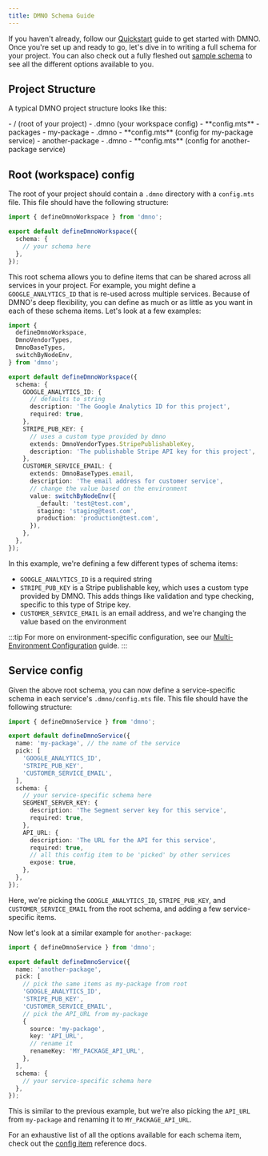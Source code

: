 ```yaml
---
title: DMNO Schema Guide
---
```



If you haven't already, follow our [Quickstart](/docs/get-started/quickstart) guide to get started with DMNO. Once you're set up and ready to go, let's dive in to writing a full schema for your project. You can also check out a fully fleshed out [sample schema](/docs/get-started/sample) to see all the different options available to you.

## Project Structure

A typical DMNO project structure looks like this:

<FileTree>
- / (root of your project)
  - .dmno (your workspace config)
    - **config.mts**
  - packages
    - my-package
      - .dmno 
        - **config.mts** (config for my-package service)
    - another-package
      - .dmno
        - **config.mts** (config for another-package service)
</FileTree>

## Root (workspace) config

The root of your project should contain a `.dmno` directory with a `config.mts` file. This file should have the following structure:

```typescript
import { defineDmnoWorkspace } from 'dmno';

export default defineDmnoWorkspace({
  schema: {
    // your schema here
  },
});
```
This root schema allows you to define items that can be shared across all services in your project. For example, you might define a `GOOGLE_ANALYTICS_ID` that is re-used across multiple services. Because of DMNO's deep flexibility, you can define as much or as little as you want in each of these schema items. Let's look at a few examples: 

```typescript
import {
  defineDmnoWorkspace,
  DmnoVendorTypes,
  DmnoBaseTypes,
  switchByNodeEnv,
} from 'dmno';

export default defineDmnoWorkspace({
  schema: {
    GOOGLE_ANALYTICS_ID: {
      // defaults to string
      description: 'The Google Analytics ID for this project',
      required: true,
    },
    STRIPE_PUB_KEY: {
      // uses a custom type provided by dmno
      extends: DmnoVendorTypes.StripePublishableKey,
      description: 'The publishable Stripe API key for this project',
    },
    CUSTOMER_SERVICE_EMAIL: {
      extends: DmnoBaseTypes.email,
      description: 'The email address for customer service',
      // change the value based on the environment
      value: switchByNodeEnv({
        _default: 'test@test.com',
        staging: 'staging@test.com',
        production: 'production@test.com',
      }),
    },
  },
});
```

In this example, we're defining a few different types of schema items:
  - `GOOGLE_ANALYTICS_ID` is a required string
  - `STRIPE_PUB_KEY` is a Stripe publishable key, which uses a custom type provided by DMNO. This adds things like validation and type checking, specific to this type of Stripe key. 
  - `CUSTOMER_SERVICE_EMAIL` is an email address, and we're changing the value based on the environment

:::tip
For more on environment-specific configuration, see our [Multi-Environment Configuration](/docs/guides/multi-env) guide.
:::


## Service config

Given the above root schema, you can now define a service-specific schema in each service's `.dmno/config.mts` file. This file should have the following structure:

```typescript
import { defineDmnoService } from 'dmno';

export default defineDmnoService({
  name: 'my-package', // the name of the service
  pick: [
    'GOOGLE_ANALYTICS_ID',
    'STRIPE_PUB_KEY',
    'CUSTOMER_SERVICE_EMAIL',
  ],
  schema: {
    // your service-specific schema here
    SEGMENT_SERVER_KEY: {
      description: 'The Segment server key for this service',
      required: true,
    },
    API_URL: {
      description: 'The URL for the API for this service',
      required: true,
      // all this config item to be 'picked' by other services
      expose: true,
    },
  },
});
```
Here, we're picking the `GOOGLE_ANALYTICS_ID`, `STRIPE_PUB_KEY`, and `CUSTOMER_SERVICE_EMAIL` from the root schema, and adding a few service-specific items.

Now let's look at a similar example for `another-package`:

```typescript
import { defineDmnoService } from 'dmno';

export default defineDmnoService({
  name: 'another-package',
  pick: [
    // pick the same items as my-package from root
    'GOOGLE_ANALYTICS_ID',
    'STRIPE_PUB_KEY',
    'CUSTOMER_SERVICE_EMAIL',
    // pick the API_URL from my-package
    {
      source: 'my-package',
      key: 'API_URL',
      // rename it
      renameKey: 'MY_PACKAGE_API_URL',
    },
  ],
  schema: {
    // your service-specific schema here
  },
});
```
This is similar to the previous example, but we're also picking the `API_URL` from `my-package` and renaming it to `MY_PACKAGE_API_URL`.

For an exhaustive list of all the options available for each schema item, check out the [config item](/docs/reference/config-engine/helper-methods/#configitemdefinition) reference docs.
